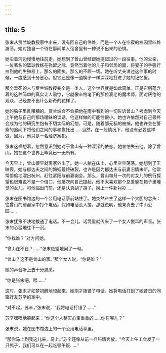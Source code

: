 ```yaml
---
---
---
```

title: 5
---



张末从贾兰坡教授家中出来，没有回自己的住处，而是一个人在空寂的校园里四处游荡。她对独自一个待在那间单人宿舍里有一种说不出来的恐惧。

她沿着河边慢慢地往前走。她想到了曾山曾经跟她提起过的一段往事。他的父亲，一位著名的篮球教练在弥留之际，竟然当着他的儿子和邻居的面，将妻子的手强行拉到他的生殖器上，那么的固执，那么的不顾一切。她在听丈夫讲述这件事的时候，一度感到十分恶心。但它还是像一道楔子一样深深地打进了她的记忆里。

那个垂死的人与贾兰坡教授完全是一类人。这个世界就是如此简单。正是它所蕴含着的这种简单的真实让人震惊，它就像辛格笔下的那位衰老的魔术师，面对厌倦的观众，已经变不出什么新奇的花样了。

她的脑子里乱糟糟的。贾兰坡会不会把他在雨中看到的一切告诉曾山？考虑到今天上午他与自己的那场暧昧的谈话，他这样做的可能性很小。她也许依然对自己最终会成为他的研究生抱有不切实际的幻想。可是，随着邹元标的被捕，他也许会在警察的追问下将他们之间的事和盘托出……当然，在一般情况下，他没有必要这样做，因为，他只是一名经济案犯。

张末这样想着，忽然意识到她对于曾山有一种深深的依恋。她害怕失去他。除了曾山，她在这个世界上毕竟已一无所有。

今天早上，曾山很早就离家外出了。她一人躺在床上，心里空空荡荡。她想到了王映霞。她与郁达夫之间的婚姻最终破裂，也许是因为郁达夫与前妻旧情未断。他常常偷偷地溜出杭州，赶往富阳与前妻幽会。那么，曾山每月一次的对女儿的例行探望也很难说不是一个借口。他屡次向自己提起，他不太喜欢那个总爱躲在箱子里睡觉的女儿。可他临出门前，还是认真刮了胡子，换上一件新衬衫……

张末在图书馆边的一个公用电话亭前站住了。她突然产生了这样一个大胆的念头：往曾山的前妻家中打个电话。假如电话没人接，那就说明，他果真去了中山公园……

张末犹豫不决地拨通了电话。不一会儿，话筒里就传来了一个女人悦耳的声音。张末的心猛地往下一沉。

“你找谁？”对方问她。

“曾山在不在？……”张末绝望地问了一句。

“曾山？这不是曾山的家。”那个女人说，“你是谁？”

她的声音听上去十分熟悉。

“你是张末吧，喂……”

这时，张末才如梦初醒地想起来，她刚才拨错了电话。她将电话打到了她昔日的同窗好友苏辛的家中。

“对不起，苏辛，”张末说，“我将电话打错了……”

苏辛嘿嘿地笑起来：“你这个人整天心事重重的……你在哪儿？”

张末说，她在图书馆边上的一个公用电话亭里。

“那你马上到我这儿来，马上。”苏辛还像从前一样热情奔放，“今天上午工会发了一只鸭子，我们可以在一起吃顿午饭……”